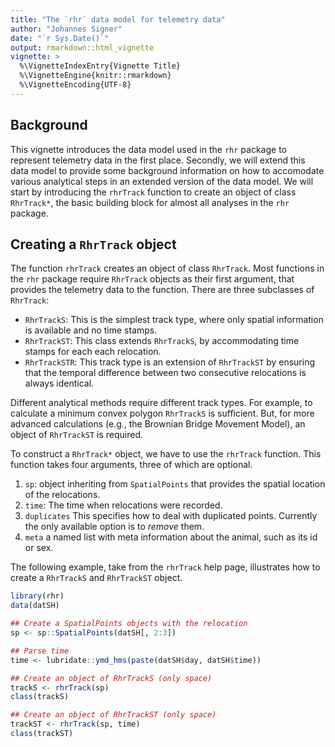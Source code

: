 ```yaml
---
title: "The `rhr` data model for telemetry data"
author: "Johannes Signer"
date: "`r Sys.Date()`"
output: rmarkdown::html_vignette
vignette: >
  %\VignetteIndexEntry{Vignette Title}
  %\VignetteEngine{knitr::rmarkdown}
  %\VignetteEncoding{UTF-8}
---
```


## Background

This vignette introduces the data model used in the `rhr` package to represent telemetry data in the first place. Secondly, we will extend this data model to provide some background information on how to accomodate various analytical steps in an extended version of the data model. We will start by introducing the `rhrTrack` function to create an object of class `RhrTrack*`, the basic building block for almost all analyses in the `rhr` package.


## Creating a `RhrTrack` object

The function `rhrTrack` creates an object of class `RhrTrack`. Most functions in the `rhr` package require `RhrTrack` objects as their first argument, that provides the telemetry data to the function. There are three subclasses of `RhrTrack`:

- `RhrTrackS`: This is the simplest track type, where only spatial information is available and no time stamps.
- `RhrTrackST`: This class extends `RhrTrackS`, by accommodating time stamps for each each relocation.
- `RhrTrackSTR`: This track type is an extension of `RhrTrackST` by ensuring that the temporal difference between two consecutive relocations is always identical.

Different analytical methods require different track types. For example, to calculate a minimum convex polygon `RhrTrackS` is sufficient. But, for more advanced calculations (e.g., the Brownian Bridge Movement Model), an object of `RhrTrackST` is required.

To construct a `RhrTrack*` object, we have to use the `rhrTrack` function. This function takes four arguments, three of which are optional.

1. `sp`: object inheriting from `SpatialPoints` that provides the spatial location of the relocations.
2. `time`: The time when relocations were recorded.
3. `duplicates` This specifies how to deal with duplicated points. Currently the only available option is to *remove* them.
4. `meta` a named list with meta information about the animal, such as its id or sex. 

The following example, take from the `rhrTrack` help page, illustrates how to create a `RhrTrackS` and `RhrTrackST` object.

```r
library(rhr)
data(datSH)

## Create a SpatialPoints objects with the relocation
sp <- sp::SpatialPoints(datSH[, 2:3])

## Parse time
time <- lubridate::ymd_hms(paste(datSH$day, datSH$time))

## Create an object of RhrTrackS (only space)
trackS <- rhrTrack(sp)
class(trackS)

## Create an object of RhrTrackST (only space)
trackST <- rhrTrack(sp, time)
class(trackST)

```

